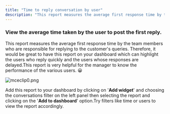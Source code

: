 ```yaml
---
title: "Time to reply conversation by user"
description: "This report measures the average first response time by the team members who are responsible for replying to the customer's queries. Therefore, it wou..."
---
```


### View the average time taken by the user to post the first reply.

This report measures the average first response time by the team members who are responsible for replying to the customer's queries. Therefore, it would be great to have this report on your dashboard which can highlight the users who reply quickly and the users whose responses are delayed.This report is very helpful for the manager to know the performance of the various users. 😀

![mceclip0.png](./images/mceclip0.png)

Add this report to your dashboard by clicking on '**Add widget**' and choosing the conversations filter on the left panel then selecting the report and clicking on the '**Add to dashboard**' option.Try filters like time or users to view the report accordingly.
